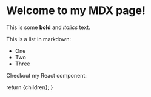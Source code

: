 
<PostTitle title="my awesome blog post" />

<h1 className="dark:text-white">Welcome to my MDX page!</h1>
 
This is some <span className="dark:text-white"><b>bold</b></span> and _italics_ text.
 
This is a list in markdown:
 
- One
- Two
- Three
 
Checkout my React component:

  return <MdxLayout>{children}</MdxLayout>;
}